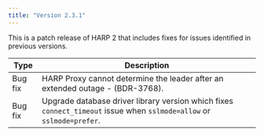 ```yaml
---
title: "Version 2.3.1"
---
```


This is a patch release of HARP 2 that includes fixes for issues identified
in previous versions.

| Type | Description |
| ---- |------------ |
| Bug fix     | HARP Proxy cannot determine the leader after an extended outage - (BDR-3768).                                         |
| Bug fix     | Upgrade database driver library version which fixes `connect_timeout` issue when `sslmode=allow` or `sslmode=prefer`. |
